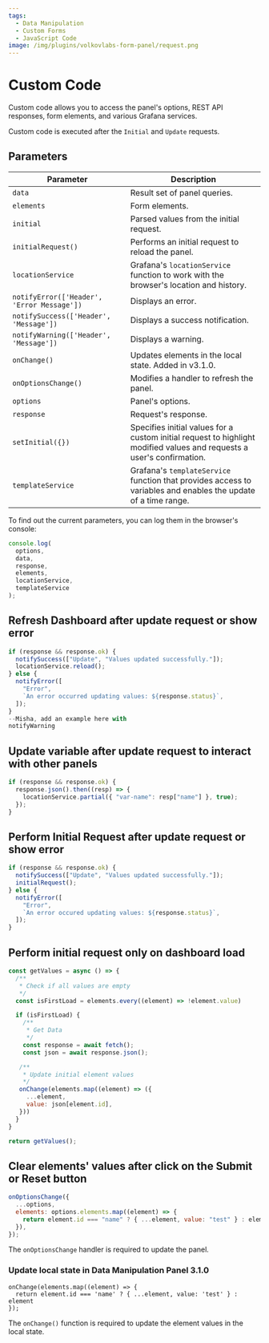 ```yaml
---
tags:
  - Data Manipulation
  - Custom Forms
  - JavaScript Code
image: /img/plugins/volkovlabs-form-panel/request.png
---
```



# Custom Code

Custom code allows you to access the panel's options, REST API responses, form elements, and various Grafana services.

Custom code is executed after the `Initial` and `Update` requests.

## Parameters

| Parameter                                  | Description                                                                                                            |
| ------------------------------------------ | ---------------------------------------------------------------------------------------------------------------------- |
| `data`                                     | Result set of panel queries.                                                                                           |
| `elements`                                 | Form elements.                                                                                                         |
| `initial`                                  | Parsed values from the initial request.                                                                                |
| `initialRequest()`                         | Performs an initial request to reload the panel.                                                                       |
| `locationService`                          | Grafana's `locationService` function to work with the browser's location and history.                                  |
| `notifyError(['Header', 'Error Message'])` | Displays an error.                                                                                                     |
| `notifySuccess(['Header', 'Message'])`     | Displays a success notification.                                                                                       |
| `notifyWarning(['Header', 'Message'])`     | Displays a warning.                                                                                                    |
| `onChange()`                               | Updates elements in the local state. Added in v3.1.0.                                                                  |
| `onOptionsChange()`                        | Modifies a handler to refresh the panel.                                                                               |
| `options`                                  | Panel's options.                                                                                                       |
| `response`                                 | Request's response.                                                                                                    |
| `setInitial({})`                           | Specifies initial values for a custom initial request to highlight modified values and requests a user's confirmation. |
| `templateService`                          | Grafana's `templateService` function that provides access to variables and enables the update of a time range.         |


To find out the current parameters, you can log them in the browser's console:

```javascript
console.log(
  options,
  data,
  response,
  elements,
  locationService,
  templateService
);
```

## Refresh Dashboard after update request or show error

```javascript
if (response && response.ok) {
  notifySuccess(["Update", "Values updated successfully."]);
  locationService.reload();
} else {
  notifyError([
    "Error",
    `An error occurred updating values: ${response.status}`,
  ]);
}
--Misha, add an example here with
notifyWarning

```

## Update variable after update request to interact with other panels

```javascript
if (response && response.ok) {
  response.json().then((resp) => {
    locationService.partial({ "var-name": resp["name"] }, true);
  });
}
```

## Perform Initial Request after update request or show error

```javascript
if (response && response.ok) {
  notifySuccess(["Update", "Values updated successfully."]);
  initialRequest();
} else {
  notifyError([
    "Error",
    `An error occured updating values: ${response.status}`,
  ]);
}
```

## Perform initial request only on dashboard load

```javascript
const getValues = async () => {
  /**
   * Check if all values are empty
   */
  const isFirstLoad = elements.every((element) => !element.value)

  if (isFirstLoad) {
    /**
     * Get Data
     */
    const response = await fetch();
    const json = await response.json();

   /**
    * Update initial element values
    */
   onChange(elements.map((element) => ({
     ...element,
     value: json[element.id],
   }))
  }
}

return getValues();
```

## Clear elements' values after click on the Submit or Reset button

```javascript
onOptionsChange({
  ...options,
  elements: options.elements.map((element) => {
    return element.id === "name" ? { ...element, value: "test" } : element;
  }),
});
```

The `onOptionsChange` handler is required to update the panel.

### Update local state in Data Manipulation Panel 3.1.0

```
onChange(elements.map((element) => {
  return element.id === 'name' ? { ...element, value: 'test' } : element
});
```

The `onChange()` function is required to update the element values in the local state.
